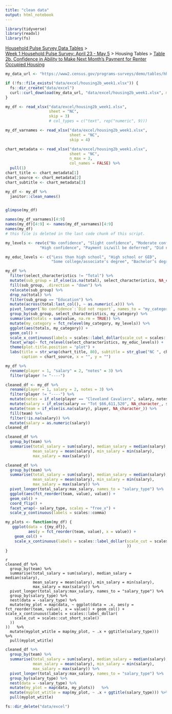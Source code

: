 ```yaml
---
title: "clean data"
output: html_notebook
---
```


```r
library(tidyverse)
library(readxl)
library(fs)
```

[Household Pulse Survey Data Tables]("https://www.census.gov/programs-surveys/household-pulse-survey/data.html") >   
[Week 1 Household Pulse Survey: April 23 - May 5]("https://www.census.gov/data/tables/2020/demo/hhp/hhp1.html") > Housing Tables > [Table 2b. Confidence in Ability to Make Next Month's Payment for Renter Occupied Housing]("https://www2.census.gov/programs-surveys/demo/tables/hhp/2020/wk1/housing2b_week1.xlsx")
  

```r
my_data_url <- "https://www2.census.gov/programs-surveys/demo/tables/hhp/2020/wk1/housing2b_week1.xlsx"

if (!fs::file_exists("data/excel/housing2b_week1.xlsx")) {
  fs::dir_create("data/excel")
  curl::curl_download(my_data_url, "data/excel/housing2b_week1.xlsx", mode = "wb")
}

my_df <- read_xlsx("data/excel/housing2b_week1.xlsx", 
                   sheet = "NC",
                   skip = 3)
                   # col_types = c("text", rep("numeric", 9)))

my_df_varnames <- read_xlsx("data/excel/housing2b_week1.xlsx", 
                            sheet = "NC",
                            skip = 4)

chart_metadata <- read_xlsx("data/excel/housing2b_week1.xlsx", 
                            sheet = "NC",
                            n_max = 3,
                            col_names = FALSE) %>% 
  pull(1)
chart_title <- chart_metadata[1]
chart_source <- chart_metadata[2]
chart_subtitle <- chart_metadata[3]

my_df <- my_df %>%
  janitor::clean_names()


glimpse(my_df)

names(my_df_varnames)[4:9]
names(my_df)[4:9] <- names(my_df_varnames)[4:9]  
names(my_df)
# this file is deleted in the last code chunk of this script.
```


```r
my_levels <- rev(c("No confidence",	"Slight confidence", "Moderate confidence", 
               "High confidence", "Payment is/will be deferred", "Did not report"))

my_educ_levels <- c("Less than high school", "High school or GED", 
                    "Some college/associate’s degree", "Bachelor’s degree or higher")

my_df %>% 
  filter(select_characteristics != "Total") %>% 
  mutate(sub_group = if_else(is.na(total), select_characteristics, NA_character_)) %>% 
  fill(sub_group, .direction = "down") %>% 
  relocate(sub_group) %>% 
  drop_na(total) %>% 
  filter(sub_group == "Education") %>% 
  mutate(across(total:last_col(), ~ as.numeric(.x))) %>% 
  pivot_longer(`No confidence`:`Did not report`, names_to = "my_category") %>%
  group_by(sub_group, select_characteristics, my_category) %>% 
  summarise(totals = sum(value, na.rm = TRUE)) %>% 
  mutate(my_category = fct_relevel(my_category, my_levels)) %>%
  ggplot(aes(totals, my_category)) +
  geom_col() +
  scale_x_continuous(labels = scales::label_dollar(scale_cut = scales::cut_short_scale())) +  
  facet_wrap(~ fct_relevel(select_characteristics, my_educ_levels)) +
  theme(plot.title.position = "plot") +
  labs(title = str_wrap(chart_title, 80), subtitle = str_glue("NC ", chart_subtitle),
       caption = chart_source, x = "", y = "")
```

```r
my_df %>% 
  rename(player = 1, "salary" = 2, "notes" = 3) %>% 
  filter(player != "----")
```

```r
cleaned_df <- my_df %>% 
  rename(player = 1, salary = 2, notes = 3) %>% 
  filter(player != "----") %>% 
  mutate(notes = if_else(player == "Cleveland Cavaliers", salary, notes)) %>% 
  mutate(salary = if_else(salary == "Tot $66,611,520", NA_character_, salary)) %>% 
  mutate(team = if_else(is.na(salary), player, NA_character_)) %>% 
  fill(team) %>% 
  filter(!is.na(salary)) %>% 
  mutate(salary = as.numeric(salary))
cleaned_df
```

```r
cleaned_df %>% 
  group_by(team) %>% 
  summarise(total_salary = sum(salary), median_salary = median(salary), 
            mean_salary = mean(salary), min_salary = min(salary),
            max_salary = max(salary))
```

```r
cleaned_df %>% 
  group_by(team) %>% 
  summarise(total_salary = sum(salary), median_salary = median(salary), 
            mean_salary = mean(salary), min_salary = min(salary),
            max_salary = max(salary)) %>%
  pivot_longer(total_salary:max_salary, names_to = "salary_type") %>% 
  ggplot(aes(fct_reorder(team, value), value)) +
  geom_col() +
  coord_flip() +
  facet_wrap(~ salary_type, scales = "free_x") +
  scale_y_continuous(labels = scales::comma)
```

```r
my_plots <- function(my_df) {
   ggplot(data = {{my_df}}, 
          aes(y = fct_reorder(team, value), x = value)) + 
    geom_col() + 
    scale_x_continuous(labels = scales::label_dollar(scale_cut = scales::cut_short_scale()
                                                     ))
}
```


```
{r}
cleaned_df %>% 
  group_by(team) %>% 
  summarise(total_salary = sum(salary), median_salary = median(salary), 
            mean_salary = mean(salary), min_salary = min(salary),
            max_salary = max(salary)) %>%
  pivot_longer(total_salary:max_salary, names_to = "salary_type") %>% 
  group_by(salary_type) %>%
  nest(data = -salary_type) %>%
  mutate(my_plot = map(data, ~ ggplot(data = .x, aes(y = fct_reorder(team, value), x = value)) + geom_col() + scale_x_continuous(labels = scales::label_dollar(
    scale_cut = scales::cut_short_scale()
  ))
))   %>%
  mutate(myplot_wtitle = map(my_plot, ~ .x + ggtitle(salary_type))) %>%
  pull(myplot_wtitle)
```


```r
cleaned_df %>% 
  group_by(team) %>% 
  summarise(total_salary = sum(salary), median_salary = median(salary), 
            mean_salary = mean(salary), min_salary = min(salary),
            max_salary = max(salary)) %>%
  pivot_longer(total_salary:max_salary, names_to = "salary_type") %>% 
  group_by(salary_type) %>%
  nest(data = -salary_type) %>%
  mutate(my_plot = map(data, my_plots))   %>%
  mutate(myplot_wtitle = map(my_plot, ~ .x + ggtitle(salary_type))) %>%
  pull(myplot_wtitle) 
```

```r
fs::dir_delete("data/excel")
```

